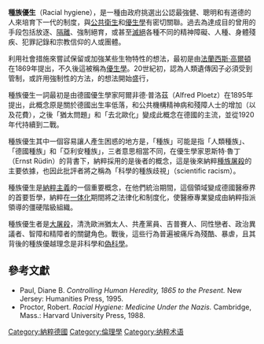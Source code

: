 '''種族優生'''（Racial hygiene），是一種由政府挑選出公認最強健、聰明和有道德的人來培育下一代的制度，與[[公共衛生|公共衛生]]和[[優生學|優生學]]有密切關聯。過去為達成目的曾用的手段包括放逐、[[種族隔離|隔離]]、強制絕育，或甚至[[種族滅絕|滅絕]]各種不同的精神障礙、人種、身體殘疾、犯罪記錄和宗教信仰的人或團體。

利用社會措施來嘗試保留或加強某些生物特性的想法，最初是由[[法蘭西斯·高爾頓|法蘭西斯·高爾頓]]在1869年提出，不久後這被稱為[[優生學|優生學]]。20世紀初，認為人類遺傳因子必須受到管制，或許用強制性的方法，的想法開始盛行，{{Fact|並受到許多主流政治和科學人士的支持，包括[[溫斯頓·邱吉爾|溫斯頓·邱吉爾]]、[[亞歷山大·格拉漢姆·貝爾|亞歷山大·格拉漢姆·貝爾]]和{{link-en|瑪麗·斯托普斯|Marie Stopes}}等。|time=2007-07-16T11:04:22Z}}

種族優生一詞最初是由德國優生學家阿爾非德·普洛茲（Alfred Ploetz）在1895年提出，此概念原是關於德國出生率低落，和公共機構精神病和殘障人士的增加（以及花費），之後「猶太問題」和「去北歐化」變成此概念在德國的主流，並從1920年代持續到二戰。

種族優生其中一個容易讓人產生困惑的地方是，「種族」可能是指「人類種族」、「德國種族」和「亞利安種族」，三者意思相當不同，在優生學家恩斯特·魯丁（Ernst Rüdin）的背書下，納粹採用的是後者的概念，這是後來納粹[[種族屠殺|種族屠殺]]的主要依據，也因此批評者將之稱為「科學的種族歧視」（scientific racism）。

種族優生是[[納粹主義|納粹主義]]的一個重要概念，在他們統治期間，這個領域變成德國醫療界的首要哲學，納粹在[[一体化|一体化]]期間將之法律化和制度化，使醫療專業變成由納粹指派領導的僵硬階級組織。

種族優生者是[[猶太人大屠殺|大屠殺]]，清洗歐洲猶太人、共產黨員、吉普賽人、同性戀者、政治異議者、智障和精障者的關鍵角色。戰後，這些行為普遍被痛斥為殘酷、暴虐，且其背後的種族優越理念是非科學和[[偽科學|偽科學]]。

==參考文獻==
* Paul, Diane B. ''Controlling Human Heredity, 1865 to the Present.'' New Jersey: Humanities Press, 1995.
* Proctor, Robert. ''Racial Hygiene: Medicine Under the Nazis.'' Cambridge, Mass.: Harvard University Press, 1988.

{{Authority control}}
[[Category:納粹德國|Category:納粹德國]]
[[Category:倫理學|Category:倫理學]]
[[Category:纳粹术语|Category:纳粹术语]]